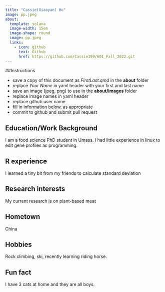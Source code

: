 ```yaml
---
title: "Cassie(Xiaoyan) Hu"
image: pp.jpeg
about:
  template: solana
  image-width: 15em
  image-shape: round
  image: pp.jpeg
  links:
    - icon: github
      text: Github
      href: https://github.com/Cassie199/601_Fall_2022.git
---
```


##Instructions

  - save a copy of this document as *FirstLast.qmd* in the **about** folder
  - replace *Your Name* in yaml header with your first and last name
  - save an image (jpeg, png) to use in the **about/images** folder
  - replace image names in yaml header
  - replace github user name
  - fill in information below, as appropriate
  - commit to github and submit pull request

## Education/Work Background
I am a food science PhD student in Umass. I had little experience in linux to edit gene profiles as programming. 

## R experience
I learned a tiny bit from my friends to calculate standard deviation

## Research interests
My current research is on plant-based meat

## Hometown
China

## Hobbies
Rock climbing, ski, recently learning riding horse. 

## Fun fact
I have 3 cats at home and they are all boys.